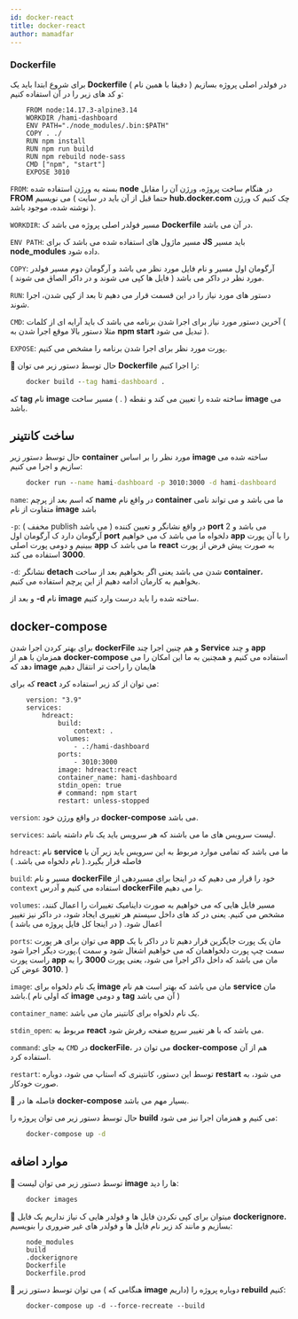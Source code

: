 ```yaml
---
id: docker-react
title: docker-react
author: mamadfar
---
```


### Dockerfile

برای شروع ابتدا باید یک **Dockerfile** ( دقیقا با همین نام ) در فولدر اصلی پروژه بسازیم و کد های زیر را در آن استفاده کنیم:

<div dir="ltr">

```docker
    FROM node:14.17.3-alpine3.14
    WORKDIR /hami-dashboard
    ENV PATH="./node_modules/.bin:$PATH"
    COPY . ./
    RUN npm install
    RUN npm run build
    RUN npm rebuild node-sass
    CMD ["npm", "start"]
    EXPOSE 3010
```

</div>

`FROM`: بسته به ورژن استفاده شده **node** در هنگام ساخت پروژه، ورژن آن را مقابل **FROM** می نویسیم ( حتما قبل از آن باید در سایت **hub.docker.com** چک کنیم ک ورژن نوشته شده، موجود باشد ).

`WORKDIR`: مسیر فولدر اصلی پروژه می باشد ک **Dockerfile** در آن می باشد.

`ENV PATH`: مسیر ماژول های استفاده شده می باشد ک برای **JS** باید مسیر **node_modules** داده شود.

`COPY`: آرگومان اول مسیر و نام فایل مورد نظر می باشد و آرگومان دوم مسیر فولدر مورد نظر در داکر می باشد ( فایل ها کپی می شوند و در داکر الصاق می شوند ).

`RUN`: دستور های مورد نیاز را در این قسمت قرار می دهیم تا بعد از کپی شدن، اجرا شوند.

`CMD`: آخرین دستور مورد نیاز برای اجرا شدن برنامه می باشد ک باید آرایه ای از کلمات ( مثلا دستور بالا موقع اجرا شدن به **npm start** تبدیل می شود ).

`EXPOSE`: پورت مورد نظر برای اجرا شدن برنامه را مشخص می کنیم.

🎉 حال توسط دستور زیر می توان **Dockerfile** را اجرا کنیم:

<div dir="ltr">

```cmd
    docker build --tag hami-dashboard .
```

</div>

که **tag** نام **image** ساخته شده را تعیین می کند و نقطه ( . ) مسیر ساخت **image** می باشد.

## ساخت کانتینر

حال توسط دستور زیر **container** مورد نظر را بر اساس **image** ساخته شده می سازیم و اجرا می کنیم:

<div dir="ltr">

```cmd
    docker run --name hami-dashboard -p 3010:3000 -d hami-dashboard
```

</div>

`name`: که اسم بعد از پرچم **name** در واقع نام **container** ما می باشد و می تواند نامی متفاوت از نام **image** باشد

`-p`: ( مخفف publish می باشد ) در واقع نشانگر و تعیین کننده **port** می باشد و 2 آرگومان دارد ک آرگومان اول **port** دلخواه ما می باشد ک می خواهیم **app** را با آن پورت ببینیم و دومی پورت اصلی **app** ما می باشد ک **react** به صورت پیش فرض از پورت **3000** استفاده می کند.

`-d`: نشانگر **detach** شدن می باشد یعنی اگر بخواهیم بعد از ساخت **container**، بخواهیم به کارمان ادامه دهیم از این پرچم استفاده می کنیم.

و بعد از **-d** نام **image** ساخته شده را باید درست وارد کنیم.

## docker-compose

برای بهتر کردن اجرا شدن **dockerFile** و هم چنین اجرا چند **Service** و چند **app** همزمان با هم از **docker-compose** استفاده می کنیم و همچنین به ما این امکان را می دهد که **image** هایمان را راحت تر انتقال دهیم

که برای **react** می توان از کد زیر استفاده کرد:

<div dir="ltr">

```docker
    version: "3.9"
    services:
        hdreact:
            build:
                context: .
            volumes:
                - .:/hami-dashboard
            ports:
                - 3010:3000
            image: hdreact:react
            container_name: hami-dashboard
            stdin_open: true
            # command: npm start
            restart: unless-stopped
```

</div>

`version`: در واقع ورژن خود **docker-compose** می باشد.

`services`: لیست سرویس های ما می باشند که هر سرویس باید یک نام داشته باشد.

`hdreact`: نام **service** ما می باشد که تمامی موارد مربوط به این سرویس باید زیر آن با فاصله قرار بگیرد.( نام دلخواه می باشد. )

`build`: مسیر و نام **dockerFile** خود را قرار می دهیم که در اینجا برای مسیردهی از `context` استفاده می کنیم و آدرس **dockerFile** را می دهیم.

`volumes`: مسیر فایل هایی که می خواهیم به صورت داینامیک تغییرات را اعمال کنند، مشخص می کنیم. یعنی در کد های داخل سیستم هر تغییری ایجاد شود، در داکر نیز تغییر اعمال شود. ( در اینجا کل فایل پروژه می باشد )

`ports`: می توان برای هر پورت **app** مان یک پورت جایگزین قرار دهیم تا در داکر با یک پورت دیگر اجرا شود.( سمت چپ پورت دلخواهمان که می خواهیم اشغال شود و سمت راست پورت **app** مان می باشد که داخل داکر اجرا می شود، یعنی پورت **3000** را به **3010** عوض کن. )

`image`: یک نام دلخواه برای **image** مان می باشد که بهتر است هم نام **service** مان باشد.( که اولی نام **image** و دومی **tag** آن می باشد )

`container_name`: یک نام دلخواه برای کانتینر مان می باشد.

`stdin_open`: مربوط به **react** می باشد که با هر تغییر سریع صفحه رفرش شود.

`command`: به جای `CMD` در **dockerFile**، می توان در **docker-compose** هم از آن استفاده کرد.

`restart`: توسط این دستور، کانتینری که استاپ می شود، دوباره **restart** می شود، به صورت خودکار.

🎉 فاصله ها در **docker-compose** بسیار مهم می باشد.

حال توسط دستور زیر می توان پروژه را **build** می کنیم و همزمان اجرا نیز می شود:

<div dir="ltr">

```cmd
    docker-compose up -d
```

</div>

## موارد اضافه

🎉 توسط دستور زیر می توان لیست **image** ها را دید:

<div dir="ltr">

```cmd
    docker images
```

</div>

🎉 میتوان برای کپی نکردن فایل ها و فولدر هایی ک نیاز نداریم یک فایل **dockerignore.** بسازیم و مانند کد زیر نام فایل ها و فولدر های غیر ضروری را بنویسیم:

<div dir="ltr">

```
    node_modules
    build
    .dockerignore
    Dockerfile
    Dockerfile.prod
```

</div>

🎉 می توان توسط دستور زیر ( هنگامی که **image** داریم) دوباره پروژه را **rebuild** کنیم:

<div dir="ltr">

```docker
    docker-compose up -d --force-recreate --build
```

</div>



